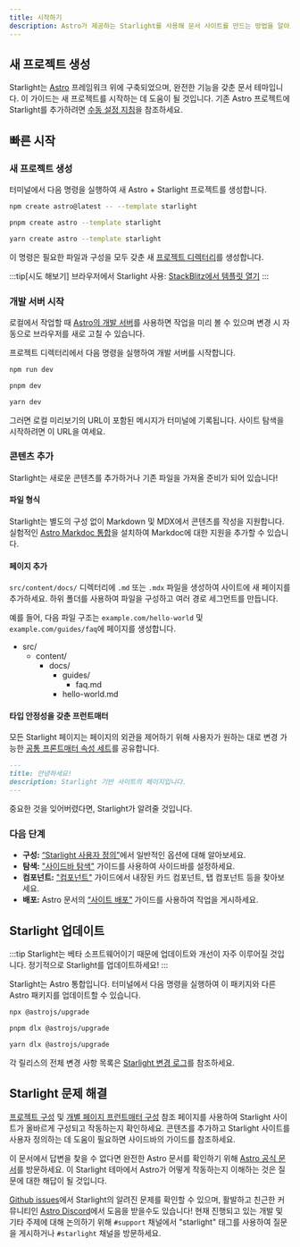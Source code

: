```yaml
---
title: 시작하기
description: Astro가 제공하는 Starlight를 사용해 문서 사이트를 만드는 방법을 알아보세요.
---
```



## 새 프로젝트 생성

Starlight는 [Astro](https://astro.build) 프레임워크 위에 구축되었으며, 완전한 기능을 갖춘 문서 테마입니다.
이 가이드는 새 프로젝트를 시작하는 데 도움이 될 것입니다.
기존 Astro 프로젝트에 Starlight를 추가하려면 [수동 설정 지침](/ko/manual-setup/)을 참조하세요.

## 빠른 시작

### 새 프로젝트 생성

터미널에서 다음 명령을 실행하여 새 Astro + Starlight 프로젝트를 생성합니다.

<Tabs>
<TabItem label="npm">

```sh
npm create astro@latest -- --template starlight
```

</TabItem>
<TabItem label="pnpm">

```sh
pnpm create astro --template starlight
```

</TabItem>
<TabItem label="Yarn">

```sh
yarn create astro --template starlight
```

</TabItem>
</Tabs>

이 명령은 필요한 파일과 구성을 모두 갖춘 새 [프로젝트 디렉터리](/ko/guides/project-structure/)를 생성합니다.

:::tip[시도 해보기]
브라우저에서 Starlight 사용:
[StackBlitz에서 템플릿 열기](https://stackblitz.com/github/withastro/starlight/tree/main/examples/basics)
:::

### 개발 서버 시작

로컬에서 작업할 때 [Astro의 개발 서버](https://docs.astro.build/ko/reference/cli-reference/#astro-dev)를 사용하면 작업을 미리 볼 수 있으며 변경 시 자동으로 브라우저를 새로 고칠 수 있습니다.

프로젝트 디렉터리에서 다음 명령을 실행하여 개발 서버를 시작합니다.

<Tabs>
<TabItem label="npm">

```sh
npm run dev
```

</TabItem>
<TabItem label="pnpm">

```sh
pnpm dev
```

</TabItem>
<TabItem label="Yarn">

```sh
yarn dev
```

</TabItem>
</Tabs>

그러면 로컬 미리보기의 URL이 포함된 메시지가 터미널에 기록됩니다.
사이트 탐색을 시작하려면 이 URL을 여세요.

### 콘텐츠 추가

Starlight는 새로운 콘텐츠를 추가하거나 기존 파일을 가져올 준비가 되어 있습니다!

#### 파일 형식

Starlight는 별도의 구성 없이 Markdown 및 MDX에서 콘텐츠를 작성을 지원합니다.
실험적인 [Astro Markdoc 통합](https://docs.astro.build/ko/guides/integrations-guide/markdoc/)을 설치하여 Markdoc에 대한 지원을 추가할 수 있습니다.

#### 페이지 추가

`src/content/docs/` 디렉터리에 `.md` 또는 `.mdx` 파일을 생성하여 사이트에 새 페이지를 추가하세요.
하위 폴더를 사용하여 파일을 구성하고 여러 경로 세그먼트를 만듭니다.

예를 들어, 다음 파일 구조는 `example.com/hello-world` 및 `example.com/guides/faq`에 페이지를 생성합니다.


<FileTree>

- src/
  - content/
    - docs/
      - guides/
        - faq.md
      - hello-world.md

</FileTree>

#### 타입 안정성을 갖춘 프런트매터

모든 Starlight 페이지는 페이지의 외관을 제어하기 위해 사용자가 원하는 대로 변경 가능한 [공통 프론트매터 속성 세트](/ko/reference/frontmatter/)를 공유합니다.

```md
---
title: 안녕하세요!
description: Starlight 기반 사이트의 페이지입니다.
---
```

중요한 것을 잊어버렸다면, Starlight가 알려줄 것입니다.

### 다음 단계

- **구성:** [“Starlight 사용자 정의”](/ko/guides/customization/)에서 일반적인 옵션에 대해 알아보세요.
- **탐색:** ["사이드바 탐색"](/ko/guides/sidebar/) 가이드를 사용하여 사이드바를 설정하세요.
- **컴포넌트:** ["컴포넌트"](/ko/guides/components/) 가이드에서 내장된 카드 컴포넌트, 탭 컴포넌트 등을 찾아보세요.
- **배포:** Astro 문서의 [“사이트 배포”](https://docs.astro.build/ko/guides/deploy/) 가이드를 사용하여 작업을 게시하세요.

## Starlight 업데이트

:::tip
Starlight는 베타 소프트웨어이기 때문에 업데이트와 개선이 자주 이루어질 것입니다.
정기적으로 Starlight를 업데이트하세요!
:::

Starlight는 Astro 통합입니다. 터미널에서 다음 명령을 실행하여 이 패키지와 다른 Astro 패키지를 업데이트할 수 있습니다.

<Tabs>
<TabItem label="npm">

```sh
npx @astrojs/upgrade
```

</TabItem>
<TabItem label="pnpm">

```sh
pnpm dlx @astrojs/upgrade
```

</TabItem>
<TabItem label="Yarn">

```sh
yarn dlx @astrojs/upgrade
```

</TabItem>
</Tabs>

각 릴리스의 전체 변경 사항 목록은 [Starlight 변경 로그](https://github.com/withastro/starlight/blob/main/packages/starlight/CHANGELOG.md)를 참조하세요.

## Starlight 문제 해결

[프로젝트 구성](/ko/reference/configuration/) 및 [개별 페이지 프런트매터 구성](/ko/reference/frontmatter/) 참조 페이지를 사용하여 Starlight 사이트가 올바르게 구성되고 작동하는지 확인하세요.
콘텐츠를 추가하고 Starlight 사이트를 사용자 정의하는 데 도움이 필요하면 사이드바의 가이드를 참조하세요.

이 문서에서 답변을 찾을 수 없다면 완전한 Astro 문서를 확인하기 위해 [Astro 공식 문서](https://docs.astro.build)를 방문하세요.
이 Starlight 테마에서 Astro가 어떻게 작동하는지 이해하는 것은 질문에 대한 해답이 될 것입니다.

[Github issues](https://github.com/withastro/starlight/issues)에서 Starlight의 알려진 문제를 확인할 수 있으며, 활발하고 친근한 커뮤니티인 [Astro Discord](https://astro.build/chat)에서 도음을 받을수도 있습니다! 현재 진행되고 있는 개발 및 기타 주제에 대해 논의하기 위해 `#support` 채널에서 "starlight" 태그를 사용하여 질문을 게시하거나 `#starlight` 채널을 방문하세요.

